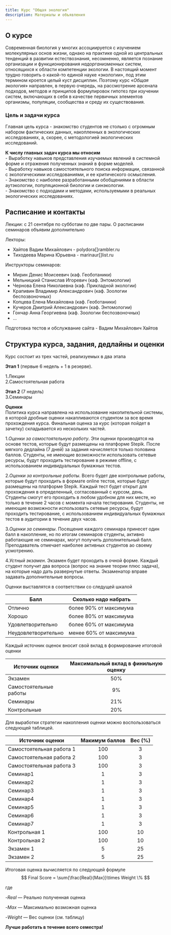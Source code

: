 ```yaml
---
title: Курс "Общая экология"
description: Материалы и объявления 
---
```

 
## О курсе
Современная биология у многих ассоциируется с изучением молекулярных основ жизни, однако на практике одной из центральных тенденций в развитии естествознания, несомненно, является познание организации и функционирования *надорганизменных* систем, относящихся к области компетенции экологии. В настоящий момент трудно говорить о какой-то единой науке «экологии», под этим термином кроется целый куст дисциплин. Поэтому курс «*Общая экология*» направлен, в первую очередь, на рассмотрение арсенала подходов, методов и принципов формулировок гипотез при изучении систем, включающих в себя в качестве первичных элементов организмы, популяции, сообщества и среду их существования.

### Цель и задачи курса
Главная цель курса - знакомство студентов не столько с огромным набором фактических данных, накопленных в экологических исследованиях, а, скорее, с методологией экологических исследований. 

**К числу главных задач курса мы относим**    
- Выработку навыков представления изучаемых явлений в системной форме и отражения полученных знаний в форме моделей.     
- Выработку навыков самостоятельного поиска информации, связанной с экологическими исследованиями, и ее критического осмысления.    
- Знакомство с наиболее разработанными обобщениями в области аутэкологии, популяционной биологии и синэкологии.    
- Знакомство с подходами и методами, используемыми в реальных экологических исследованиях.   

## Расписание и контакты

Лекции: с 21 сентября по субботам по две пары.
О расписании семинаров объявим дополнительно

Лекторы: 

- Хайтов Вадим Михайлович - polydora[]rambler.ru
- Тиходеева Марина Юрьевна - marinaur[]list.ru 

Инструкторы семинаров:

- Мирин Денис Моисеевич (каф. Геоботаники)
- Мельницкий Станислав Игоревич (каф. Энтомологии)
- Чернова Елена Николаевна (каф. Прикладной экологии)
- Крапивин Владимир Александрович (каф. Зоологии беспозвоночных)
- Копцева Елена Михайловна (каф. Геоботаники)
- Кучеров Дмитрий Александрович (каф. Энтомологии)
- Гончар Анна Георгиевна (каф. Зоологии беспозвоночных)
- ...

Подготовка тестов и обслужвание сайта
- Вадим Михайлович Хайтов


## Структура курса, задания, дедлайны и оценки

Курс состоит из трех частей, реализуемых в два этапа

**Этап 1** (первые 6 недель + 1 в резерве).

1.Лекции   
2.Самостоятельная работа   

**Этап 2** (7 недель)   
3.Семинары 


**Оценки**   
Политика курса направлена на использование накопительной системы, в которой  дробные оценки накапливаются студентом за все время прохождения курса. Финальная оценка за курс (которая пойдет в зачетку) складывается из нескольких частей.


1.*Оценки за самостоятельную работу*. Эти оценки производятся на основе тестов, которые будут размещены на платформе Stepik. После мягкого дедлайна (7 дней) за задания начисляется только половина баллов. Студенты, не имеющие возможности использовать сетевые ресурсы, будут проходить тестирование в режиме offline, с использованием индивидуальных бумажных тестов.   

2.*Оценки за контрольные работы*. Всего будет две контрольные работы, которые будут проходить в формате online тестов, которые будут размещены на платформе Stepik. Каждый тест будет открыт для прохождения в определенный, согласованный с курсом, день. Студенты смогут его проходить в любом удобном для них месте, но только в течение 2 часов с момента начала тестирования. Студенты, не имеющие возможности использовать сетевые ресурсы, будут проходить тестирование, с использованием индивидуальных бумажных тестов в аудитории в течение двух часов.   

3.*Оценки за семинары*. Посещение каждого семинара принесет один балл в накопление, но по итогам семинаров студенты, активно работающие не семинарах, могут получить дополнительный балл. Преподаватель отмечает наиболее активных студентов ао своему усмотрению. 

4.*Устный экзамен*. Экзамен будет проходить в очной форме. Каждый студент получит два вопроса (вопрос на знание теории плюс задача), на которые надо дать развернутые ответы. Экзаменатор вправе задавать дополнительные вопросы. 

Оценки выставлятся в соответствии со следущей шкалой

| Балл                	| Сколько надо набрать   	|
|---------------------	|------------------------	|
| Отлично             	| более 90% от максимума 	|
| Хорошо              	| более 80% от максимума 	|
| Удовлетворительно   	| более 60% от максимума 	|
| Неудовлетворительно 	| менее 60% от максимума 	|


Каждый источник оценок вносит свой вклад в формирование итоговой оценки

| Источник оценки        	| Максимальный вклад в финильную оценку 	|
|------------------------	|:-------------------------------------:	|
| Экзамен                	|                   50%                  	|
| Самостоятельные работы 	|                   9%                   	|
| Семинары               	|                   21%                  	|
| Контрольные            	|                   20%                  	|


Для выработки стратегии накопления оценки можно воспользоваться следующей таблицей.

| Источник оценки          	| Макимум баллов 	| Вес (%) 	|
|--------------------------	|:--------------:	|:-------:	|
| Самостоятельная работа 1 	|       100      	|    3    	|
| Самостоятельная работа 2 	|       100      	|    3    	|
| Самостоятельная работа 3 	|       100      	|    3    	|
| Семинар1                 	|        1       	|    3    	|
| Семинар2                 	|        1       	|    3    	|
| Семинар3                 	|        1       	|    3    	|
| Семинар4                 	|        1       	|    3    	|
| Семинар5                 	|        1       	|    3    	|
| Семинар6                 	|        1       	|    3    	|
| Семинар7                 	|        1       	|    3    	|
| Контрольная 1            	|       100      	|    10   	|
| Контрольная 2            	|       100      	|    10   	|
| Экзамен 1                	|        5       	|    25   	|
| Экзамен 2                	|        5       	|    25   	|


Итоговая оценка вычисляется по следующей формуле
$$
Final Score = \sum{\frac{Real}{Max}}\times Weight \%
$$

где     

-$Real$ --- Реально полученная оценка   

-$Max$ --- Максимально возможная оценка   

-$Weight$ --- Вес оценки (см. таблицу)    




**Лучше работать в течение всего семестра!**  

